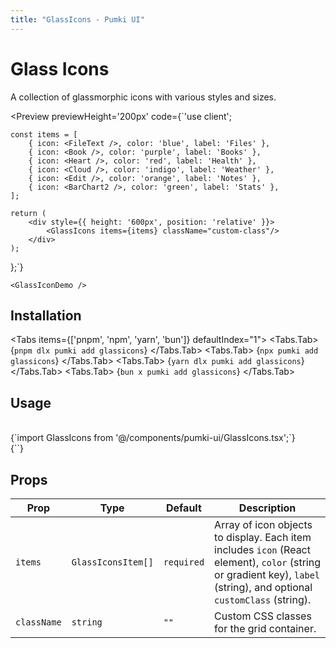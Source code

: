 ```yaml
---
title: "GlassIcons - Pumki UI"
---
```



# Glass Icons

A collection of glassmorphic icons with various styles and sizes.

<Preview 
  previewHeight='200px'
  code={`'use client';



    const items = [
        { icon: <FileText />, color: 'blue', label: 'Files' },
        { icon: <Book />, color: 'purple', label: 'Books' },
        { icon: <Heart />, color: 'red', label: 'Health' },
        { icon: <Cloud />, color: 'indigo', label: 'Weather' },
        { icon: <Edit />, color: 'orange', label: 'Notes' },
        { icon: <BarChart2 />, color: 'green', label: 'Stats' },
    ];

    return (
        <div style={{ height: '600px', position: 'relative' }}>
            <GlassIcons items={items} className="custom-class"/>
        </div>
    );
};`}
>
    <GlassIconDemo />
</Preview>

## Installation

<Tabs items={['pnpm', 'npm', 'yarn', 'bun']} defaultIndex="1">
  <Tabs.Tab>
    <CodeBlock language="bash" showLineNumbers={false}>
      {`pnpm dlx pumki add glassicons`}
    </CodeBlock>
  </Tabs.Tab>
  <Tabs.Tab>
    <CodeBlock language="bash" showLineNumbers={false}>
      {`npx pumki add glassicons`}
    </CodeBlock>
  </Tabs.Tab>
  <Tabs.Tab>
    <CodeBlock language="bash" showLineNumbers={false}>
      {`yarn dlx pumki add glassicons`}
    </CodeBlock>
  </Tabs.Tab>
  <Tabs.Tab>
    <CodeBlock language="bash" showLineNumbers={false}>
      {`bun x pumki add glassicons`}
    </CodeBlock>
  </Tabs.Tab>
</Tabs>

## Usage

<br/>

<CodeBlock language="typescript" showLineNumbers={false}>
    {`import GlassIcons from '@/components/pumki-ui/GlassIcons.tsx';`}
</CodeBlock>

<br/>

<CodeBlock language="typescript">
    {`<GlassIcons />`}
</CodeBlock>

## Props


<PumkiTableStyles />
<PumkiTable>
<table className="pumki-table">
  <thead>
    <tr>
      <th>Prop</th>
      <th>Type</th>
      <th>Default</th>
      <th>Description</th>
    </tr>
  </thead>
  <tbody>
    <tr><td><code>items</code></td><td><code>GlassIconsItem[]</code></td><td><code>required</code></td><td>Array of icon objects to display. Each item includes <code>icon</code> (React element), <code>color</code> (string or gradient key), <code>label</code> (string), and optional <code>customClass</code> (string).</td></tr>
    <tr><td><code>className</code></td><td><code>string</code></td><td><code>""</code></td><td>Custom CSS classes for the grid container.</td></tr>
  </tbody>
</table>
</PumkiTable>
